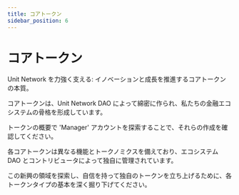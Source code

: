 ```yaml
---
title: コアトークン
sidebar_position: 6
---
```


# コアトークン

Unit Network を力強く支える: イノベーションと成長を推進するコアトークンの本質。

コアトークンは、Unit Network DAO によって綿密に作られ、私たちの金融エコシステムの骨格を形成しています。

トークンの概要で 'Manager' アカウントを探索することで、それらの作成を確認してください。

各コアトークンは異なる機能とトークノミクスを備えており、エコシステム DAO とコントリビュータによって独自に管理されています。

この新興の領域を探索し、自信を持って独自のトークンを立ち上げるために、各トークンタイプの基本を深く掘り下げてください。
